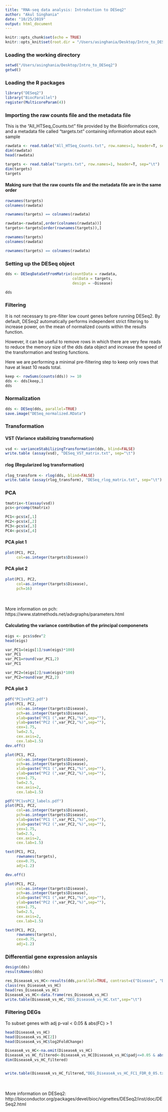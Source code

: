 ```yaml
---
title: "RNA-seq data analysis: Introduction to DESeq2"
author: "Akul Singhania"
date: "10/25/2019"
output: html_document
---
```


```r
knitr::opts_chunk$set(echo = TRUE)
knitr::opts_knit$set(root.dir = "/Users/asinghania/Desktop/Intro_to_DESeq2")
```


### Loading the working directory

```r
setwd("/Users/asinghania/Desktop/Intro_to_DESeq2")
getwd()
```

### Loading the R packages

```r
library("DESeq2")
library("BiocParallel")
register(MulticoreParam(4))
```

### Importing the raw counts file and the metadata file

This is the "All_HTSeq_Counts.txt" file provided by the Bioinformatics core, and a metadata file called "targets.txt" containing information about each sample

```r
rawdata <- read.table("All_HTSeq_Counts.txt", row.names=1, header=T, sep="\t", stringsAsFactors=FALSE)
dim(rawdata)
head(rawdata)

targets <- read.table("targets.txt", row.names=1, header=T, sep="\t")
dim(targets)
targets
```

#### Making sure that the raw counts file and the metadata file are in the same order
```r

rownames(targets)
colnames(rawdata)

rownames(targets) == colnames(rawdata)

rawdata<-rawdata[,order(colnames(rawdata))]
targets<-targets[order(rownames(targets)),]

rownames(targets)
colnames(rawdata)

rownames(targets) == colnames(rawdata)
```

### Setting up the DESeq object

```r
dds <- DESeqDataSetFromMatrix(countData = rawdata,
                              colData = targets,
                              design = ~Disease)

dds
```

### Filtering
It is not necessary to pre-filter low count genes before running DESeq2.  By default, DESeq2 automatically performs independent strict filtering to increase power, on the mean of normalized counts within the results function.

However, it can be useful to remove rows in which there are very few reads to reduce the memory size of the dds data object and increase the speed of the transformation and testing functions.

Here we are performing a minimal pre-filtering step to keep only rows that have at least 10 reads total. 

```r
keep <- rowSums(counts(dds)) >= 10
dds <- dds[keep,]
dds
```

### Normalization
```r
dds <- DESeq(dds, parallel=TRUE)
save.image("DESeq_normalized.RData")
```

### Transformation
#### VST (Variance stabilizing transformation)
```r
vsd <- varianceStabilizingTransformation(dds, blind=FALSE)
write.table (assay(vsd), "DESeq_VST_matrix.txt", sep="\t")
```

#### rlog (Regularized log transformation)
```r
rlog_transform <- rlog(dds, blind=FALSE)
write.table (assay(rlog_transform), "DESeq_rlog_matrix.txt", sep="\t")
```

### PCA
```r
tmatrix<-t(assay(vsd))
pcs<-prcomp(tmatrix)

PC1<-pcs$x[,1]
PC2<-pcs$x[,2]
PC3<-pcs$x[,3]
PC4<-pcs$x[,4]
```

#### PCA plot 1
```r
plot(PC1, PC2, 
     col=as.integer(targets$Disease))
```

#### PCA plot 2
```r
plot(PC1, PC2, 
     col=as.integer(targets$Disease), 
     pch=16)
```

<br/><br/>
More information on pch: https://www.statmethods.net/advgraphs/parameters.html

#### Calculating the variance contribution of the principal componenets
```r

eigs <- pcs$sdev^2
head(eigs)

var_PC1=(eigs[1]/sum(eigs)*100)
var_PC1
var_PC1=round(var_PC1,2)
var_PC1

var_PC2=(eigs[2]/sum(eigs)*100)
var_PC2=round(var_PC2,2)
```

#### PCA plot 3
```r
pdf("PC1vsPC2.pdf")
plot(PC1, PC2, 
     col=as.integer(targets$Disease), 
     pch=as.integer(targets$Disease), 
     xlab=paste("PC1 (",var_PC1,"%)",sep=""), 
     ylab=paste("PC2 (",var_PC2,"%)",sep=""), 
     cex=1.75, 
     lwd=2.5,
     cex.axis=2,
     cex.lab=1.5)
dev.off()
```


```r
plot(PC1, PC2, 
     col=as.integer(targets$Disease), 
     pch=as.integer(targets$Disease), 
     xlab=paste("PC1 (",var_PC1,"%)",sep=""), 
     ylab=paste("PC2 (",var_PC2,"%)",sep=""), 
     cex=1.75, 
     lwd=2.5,
     cex.axis=2,
     cex.lab=1.5)
```

```r
pdf("PC1vsPC2_labels.pdf")
plot(PC1, PC2, 
     col=as.integer(targets$Disease), 
     pch=as.integer(targets$Disease), 
     xlab=paste("PC1 (",var_PC1,"%)",sep=""), 
     ylab=paste("PC2 (",var_PC2,"%)",sep=""), 
     cex=1.75, 
     lwd=2.5,
     cex.axis=2,
     cex.lab=1.5)

text(PC1, PC2, 
     rownames(targets), 
     cex=0.75,
     adj=1.2)

dev.off()
```


```r
plot(PC1, PC2, 
     col=as.integer(targets$Disease), 
     pch=as.integer(targets$Disease), 
     xlab=paste("PC1 (",var_PC1,"%)",sep=""), 
     ylab=paste("PC2 (",var_PC2,"%)",sep=""), 
     cex=1.75, 
     lwd=2.5,
     cex.axis=2,
     cex.lab=1.5)

text(PC1, PC2, 
     rownames(targets), 
     cex=0.75,
     adj=1.2)

```

### Differential gene expression anlaysis
```r
design(dds)
resultsNames(dds)

res_DiseaseA_vs_HC<-results(dds,parallel=TRUE, contrast=c("Disease", "DiseaseA", "HC"))
class(res_DiseaseA_vs_HC)
head(res_DiseaseA_vs_HC)
DiseaseA_vs_HC<-data.frame(res_DiseaseA_vs_HC)
write.table(DiseaseA_vs_HC,"DEG_DiseaseA_vs_HC.txt",sep="\t")

```

### Filtering DEGs
To subset genes with adj p-val < 0.05 & abs(FC) > 1
```r

head(DiseaseA_vs_HC)
head(DiseaseA_vs_HC[2])
head(DiseaseA_vs_HC$log2FoldChange)

DiseaseA_vs_HC<-na.omit(DiseaseA_vs_HC)
DiseaseA_vs_HC_filtered<-DiseaseA_vs_HC[DiseaseA_vs_HC$padj<=0.05 & abs(DiseaseA_vs_HC$log2FoldChange)>=1 ,]
dim(DiseaseA_vs_HC_filtered)


write.table(DiseaseA_vs_HC_filtered,"DEG_DiseaseA_vs_HC_FC1_FDR_0_05.txt",sep="\t")
```
<br/><br/>
More information on DESeq2: http://bioconductor.org/packages/devel/bioc/vignettes/DESeq2/inst/doc/DESeq2.html 
<br/><br/>